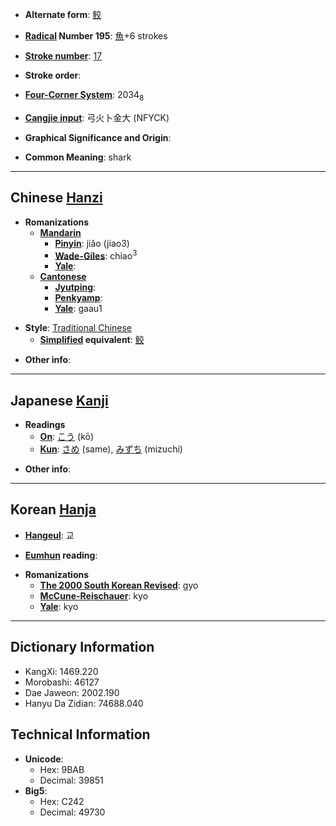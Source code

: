 * '''Alternate form''': [[鲛]]

* '''[[Wiktionary:Chinese radical index| Radical]] Number 195''': [[Wiktionary:Chinese radical index 魚|魚]]+6 strokes

* '''[[Wiktionary:Chinese total strokes index|Stroke number]]''': [[Wiktionary:Chinese total strokes index 17|17]]

* '''Stroke order''': 

* '''[[Wiktionary:Chinese four corner index|Four-Corner System]]''': 2034<sub>8</sub>

* '''[[Wiktionary:Chinese Cangjie index|Cangjie input]]''': 弓火卜金大 (NFYCK)

* '''Graphical Significance and Origin''': 

* '''Common Meaning''': shark

----

== Chinese [[Hanzi]] ==

* '''Romanizations'''
** '''[[Mandarin]]'''
*** '''[[Pinyin]]''': jiǎo (jiao3)
*** '''[[Wade-Giles]]''': chiao<sup>3</sup>
*** '''[[Yale]]''': 
** '''[[Cantonese]]'''
*** '''[[Jyutping]]''':
*** '''[[Penkyamp]]''': 
*** '''[[Yale]]''': gaau1

* '''Style''': [[Traditional Chinese]] 
** '''[[Simplified Chinese|Simplified]] equivalent''': [[鲛]]

* '''Other info''': 

----

== Japanese [[Kanji]] ==

* '''Readings'''
** '''[[On]]''': [[こう]] (kō)
** '''[[Kun]]''': [[さめ]] (same), [[みずち]] (mizuchi)

* '''Other info''':  

----

== Korean [[Hanja]] ==

* '''[[Hangeul]]''': 교

* '''[[Eumhun]] reading''': 

* '''Romanizations'''
** '''[[The 2000 South Korean Revised Romanization|The 2000 South Korean Revised]]''': gyo
** '''[[McCune-Reischauer]]''': kyo
** '''[[Yale]]''': kyo

----

== Dictionary Information ==

* KangXi: 1469.220
* Morobashi: 46127
* Dae Jaweon: 2002.190
* Hanyu Da Zidian: 74688.040

== Technical Information ==

* '''Unicode''':
** Hex: 9BAB
** Decimal: 39851
* '''Big5''':
** Hex: C242
** Decimal: 49730